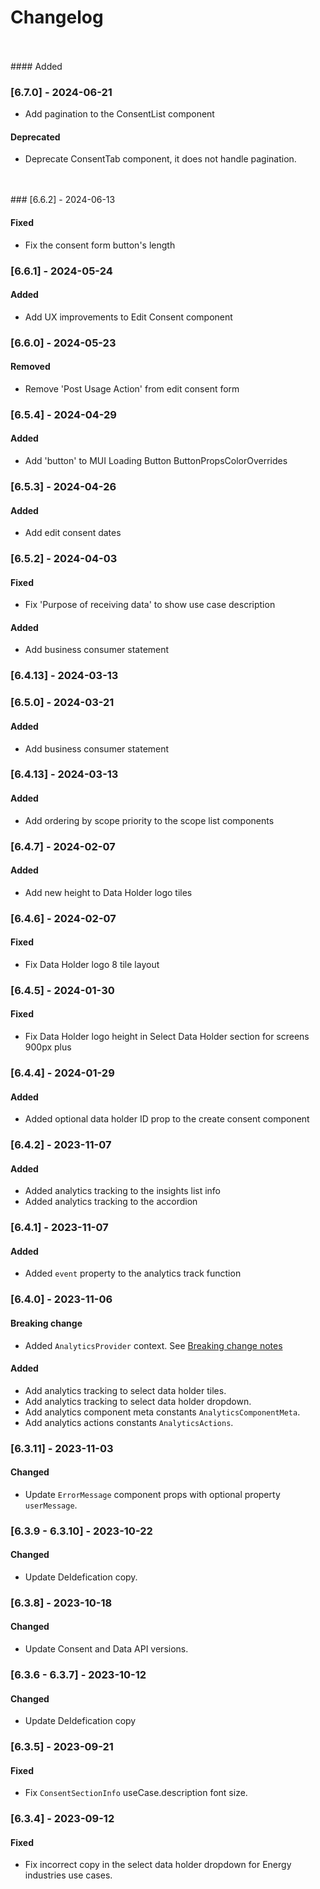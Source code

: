 
<Meta title="Changelog" />

# Changelog

<br />
<br />
#### Added

### [6.7.0] - 2024-06-21

- Add pagination to the ConsentList component

#### Deprecated

- Deprecate ConsentTab component, it does not handle pagination.

<br />
<br />
### [6.6.2] - 2024-06-13

#### Fixed

- Fix the consent form button's length

### [6.6.1] - 2024-05-24

#### Added

- Add UX improvements to Edit Consent component

### [6.6.0] - 2024-05-23

#### Removed

- Remove 'Post Usage Action' from edit consent form

### [6.5.4] - 2024-04-29

#### Added

- Add 'button' to MUI Loading Button ButtonPropsColorOverrides

### [6.5.3] - 2024-04-26

#### Added

- Add edit consent dates

### [6.5.2] - 2024-04-03

#### Fixed

- Fix 'Purpose of receiving data' to show use case description

#### Added

- Add business consumer statement

### [6.4.13] - 2024-03-13

### [6.5.0] - 2024-03-21

#### Added

- Add business consumer statement

### [6.4.13] - 2024-03-13

#### Added

- Add ordering by scope priority to the scope list components

### [6.4.7] - 2024-02-07

#### Added

- Add new height to Data Holder logo tiles

### [6.4.6] - 2024-02-07

#### Fixed

- Fix Data Holder logo 8 tile layout

### [6.4.5] - 2024-01-30

#### Fixed

- Fix Data Holder logo height in Select Data Holder section for screens 900px plus

### [6.4.4] - 2024-01-29

#### Added

- Added optional data holder ID prop to the create consent component

### [6.4.2] - 2023-11-07

#### Added

- Added analytics tracking to the insights list info
- Added analytics tracking to the accordion

### [6.4.1] - 2023-11-07

#### Added

- Added `event` property to the analytics track function

### [6.4.0] - 2023-11-06

#### Breaking change

- Added `AnalyticsProvider` context. See [Breaking change notes](/story/breaking-change-notes--page)

#### Added

- Add analytics tracking to select data holder tiles.
- Add analytics tracking to select data holder dropdown.
- Add analytics component meta constants `AnalyticsComponentMeta`.
- Add analytics actions constants `AnalyticsActions`.

### [6.3.11] - 2023-11-03

#### Changed

- Update `ErrorMessage` component props with optional property `userMessage`.

### [6.3.9 - 6.3.10] - 2023-10-22

#### Changed

- Update DeIdefication copy.

### [6.3.8] - 2023-10-18

#### Changed

- Update Consent and Data API versions.

### [6.3.6 - 6.3.7] - 2023-10-12

#### Changed

- Update DeIdefication copy

### [6.3.5] - 2023-09-21

#### Fixed

- Fix `ConsentSectionInfo` useCase.description font size.

### [6.3.4] - 2023-09-12

#### Fixed

- Fix incorrect copy in the select data holder dropdown for Energy industries use cases.

